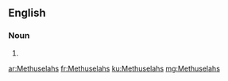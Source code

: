 ==English==

===Noun===
{{head|en|noun plural form}}

# {{plural of|Methuselah|lang=en}}

[[ar:Methuselahs]]
[[fr:Methuselahs]]
[[ku:Methuselahs]]
[[mg:Methuselahs]]